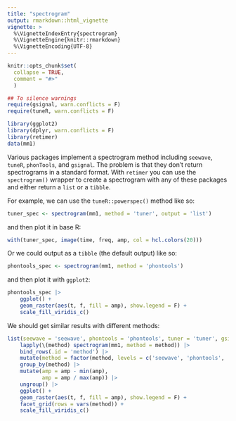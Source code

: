 ```yaml
---
title: "spectrogram"
output: rmarkdown::html_vignette
vignette: >
  %\VignetteIndexEntry{spectrogram}
  %\VignetteEngine{knitr::rmarkdown}
  %\VignetteEncoding{UTF-8}
---
```


```r
knitr::opts_chunk$set(
  collapse = TRUE,
  comment = "#>"
  )

## To silence warnings
require(gsignal, warn.conflicts = F)
require(tuneR, warn.conflicts = F)
```

```r
library(ggplot2)
library(dplyr, warn.conflicts = F)
library(retimer)
data(mm1)
```

Various packages implement a spectrogram method including `seewave`, `tuneR`, `phonTools`, and `gsignal`. The problem is that they don't return spectrograms in a standard format. With `retimer` you can use the `spectrogram()` wrapper to create a spectrogram with any of these packages and either return a `list` or a `tibble`.

For example, we can use the `tuneR::powerspec()` method like so:

```r
tuner_spec <- spectrogram(mm1, method = 'tuner', output = 'list')

```

and then plot it in base R:

```r
with(tuner_spec, image(time, freq, amp, col = hcl.colors(20)))

```

Or we could output as a `tibble` (the default output) like so:

```r
phontools_spec <- spectrogram(mm1, method = 'phontools')

```

and then plot it with `ggplot2`:

```r
phontools_spec |>
    ggplot() +
    geom_raster(aes(t, f, fill = amp), show.legend = F) +
    scale_fill_viridis_c()

```

We should get similar results with different methods:

```r
list(seewave = 'seewave', phontools = 'phontools', tuner = 'tuner', gsignal = 'gsignal') |>
    lapply(\(method) spectrogram(mm1, method = method)) |>
    bind_rows(.id = 'method') |>
    mutate(method = factor(method, levels = c('seewave', 'phontools', 'tuner', 'gsignal'))) |>
    group_by(method) |>
    mutate(amp = amp - min(amp),
           amp = amp / max(amp)) |>
    ungroup() |>
    ggplot() +
    geom_raster(aes(t, f, fill = amp), show.legend = F) +
    facet_grid(rows = vars(method)) +
    scale_fill_viridis_c()

```
